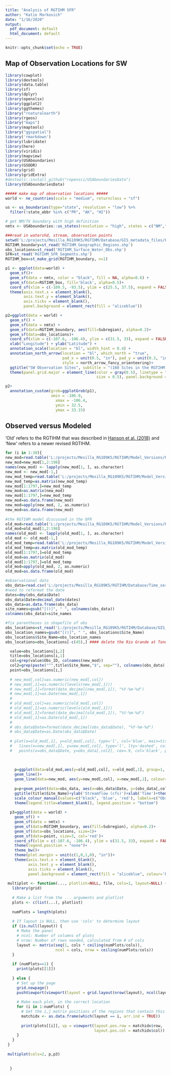 ---
title: "Analysis of RGTIHM SFR"
author: "Katie Markovich"
date: "1/16/2020"
output:
  pdf_document: default
  html_document: default
---

```{r setup, include=FALSE}
knitr::opts_chunk$set(echo = TRUE)
```


## Map of Observation Locations for SW

```{r echo=FALSE, results=FALSE,message=FALSE, warning=FALSE}
library(cowplot)
library(devtools)
library(data.table)
library(sf)
library(dplyr)
library(openxlsx)
library(ggplot2)
library(ggthemes)
library("rnaturalearth")
library(rgeos)
library("maps")
library(maptools)
library("ggspatial")
library('rmarkdown')
library(lubridate)
library(here)
library(viridis)
library(mapview)
library(USAboundaries)
library(GSODR)
library(grid)
library(gridExtra)
#devtools::install_github("ropensci/USAboundariesData")
library(USAboundariesData)

##### make map of observation locations #####
world <- ne_countries(scale = "medium", returnclass = "sf")

us <- us_boundaries(type="state", resolution = "low") %>% 
  filter(!state_abbr %in% c("PR", "AK", "HI"))

# get NM/TX boundary with high definition
nmtx <- USAboundaries::us_states(resolution = "high", states = c("NM","TX"))

###read in watershd, stream, observation points
setwd('L:/projects/Mesilla_RG109K5/RGTIHM/Database/GIS_metadata_files/For_ScienceBase/GIS_Files/')
RGTIHM_boundary=st_read('RGTIHM_Geographic_Regions.shp')
obs_locations=st_read('RGTIHM_Surface_Water_Obs.shp')
SFR=st_read('RGTIHM_SFR_Segments.shp')
RGTIHM_box=st_make_grid(RGTIHM_boundary, n=1)

p1 <- ggplot(data=world) + 
  geom_sf()+
  geom_sf(data = nmtx, color = "black", fill = NA, alpha=0.6) +
  geom_sf(data=RGTIHM_box, fill='black', alpha=0.5)+
  coord_sf(xlim = c(-109.5, -93.5), ylim = c(25.5, 37.5), expand = FALSE)+
  theme(axis.text.x = element_blank(),
        axis.text.y = element_blank(),
        axis.ticks = element_blank(),
        panel.background = element_rect(fill = "aliceblue"))

p2=ggplot(data = world) +
  geom_sf() +
  geom_sf(data = nmtx) + 
  geom_sf(data=RGTIHM_boundary, aes(fill=Subregion), alpha=0.2)+
  geom_sf(data=obs_locations)+
  coord_sf(xlim = c(-107.6, -106.4), ylim = c(31.5, 33), expand = FALSE)+
  xlab("Longitude") + ylab("Latitude") +
  annotation_scale(location = "bl", width_hint = 0.4) +
  annotation_north_arrow(location = "bl", which_north = "true", 
                         pad_x = unit(0.5, "in"), pad_y = unit(0.3, "in"),
                         style = north_arrow_fancy_orienteering)+
  ggtitle("SW Observation Sites", subtitle = "(160 Sites in the RGTIHM Model Boundary)") +
  theme(panel.grid.major = element_line(color = gray(0.5), linetype = "dashed", 
                                        size = 0.5), panel.background = element_rect(fill = "aliceblue"))

p2+
  annotation_custom(grob=ggplotGrob(p1),
                    xmin = -106.9,
                      xmax = -106.4,
                      ymin = 32.5,
                      ymax = 33.15)
```

## Observed versus Modeled 

'Old' refers to the RGTIHM that was described in [Hanson et al. (2018)](https://doi.org/10.3133/ofr20181091) and 'New' refers to a newer revised RGTIHM.

```{r comparison, echo=FALSE, results=FALSE,message=FALSE, warning=FALSE, fig.height=6, fig.width=12}
for (i in 1:30){
new_mod=read.table('L:/projects/Mesilla_RG109K5/RGTIHM/Model_Versions/RGTIHM_TXCIR/TR_C_2_loose_newEXE/output/hyd_RGTIHM.otf', nrows = 1)
new_mod=new_mod[1,2:198]
names(new_mod) <- lapply(new_mod[1, ], as.character)
new_mod <- new_mod[-1,] 
new_mod_temp=read.table('L:/projects/Mesilla_RG109K5/RGTIHM/Model_Versions/RGTIHM_TXCIR/TR_C_2_loose_newEXE/output/hyd_RGTIHM.otf', skip = 1, stringsAsFactors = FALSE)
new_mod_temp=as.matrix(new_mod_temp)
new_mod[1:1797,]=new_mod_temp
new_mod=as.matrix(new_mod)
new_mod[1:1797,]=new_mod_temp
new_mod=as.data.frame(new_mod)
new_mod=apply(new_mod, 2, as.numeric)
new_mod=as.data.frame(new_mod)
 
#the RGTIHM model discussed in the OFR 
old_mod=read.table('L:/projects/Mesilla_RG109K5/RGTIHM/Model_Versions/Revised_Release_09242018/NMWSC_Review/RGTIHM/output/hyd_RGTIHM.otf', nrows = 1, stringsAsFactors = FALSE)
old_mod=old_mod[1,2:198]
names(old_mod) <- lapply(old_mod[1, ], as.character)
old_mod <- old_mod[-1,] 
old_mod_temp=read.table('L:/projects/Mesilla_RG109K5/RGTIHM/Model_Versions/Revised_Release_09242018/NMWSC_Review/RGTIHM/output/hyd_RGTIHM.otf', skip = 1, stringsAsFactors = FALSE)
old_mod_temp=as.matrix(old_mod_temp)
old_mod[1:1797,]=old_mod_temp
old_mod=as.matrix(old_mod)
old_mod[1:1797,]=old_mod_temp
old_mod=apply(old_mod, 2, as.numeric)
old_mod=as.data.frame(old_mod)

#observational data
obs_data=read.csv('L:/projects/Mesilla_RG109K5/RGTIHM/Database/Time_series_metadata_files/v2/RGTIHM_Surface-Water_Flow_Observations.csv', check.names = FALSE, stringsAsFactors = FALSE)
#need to reformat the date
dates=dmy(obs_data$Date)
obs_data$Date=decimal_date(dates)
obs_data=as.data.frame(obs_data)
site_names=gsub("[()]", " ", colnames(obs_data))
colnames(obs_data)=site_names

#fix parentheses in shapefile of obs
obs_locations=st_read('L:/projects/Mesilla_RG109K5/RGTIHM/Database/GIS_metadata_files/For_ScienceBase/GIS_Files/RGTIHM_Surface_Water_Obs.shp')
obs_location_names=gsub("[()]", " ", obs_locations$Site_Name)
obs_locations$Site_Name=obs_location_names
obs_locations=obs_locations[-c(45),] #### delete the Rio Grande at Tonuco/Hayner bridge because model results don't have it

  value=obs_locations[i,2]
  title=obs_locations[i,1]
  col=grep(value$Obs_ID, colnames(new_mod))
  col2=grep(paste("^",title$Site_Name,"$", sep=""), colnames(obs_data), useBytes = TRUE)
  point=obs_locations[i,]
  
  # new_mod[,col]=as.numeric(new_mod[,col])
  # new_mod[,1]=as.numeric(levels(new_mod[,1]))
  # new_mod[,1]=format(date_decimal(new_mod[,1]), "%Y-%m-%d")
  # new_mod[,1]=as.Date(new_mod[,1])
  # 
  # old_mod[,col]=as.numeric(old_mod[,col])
  # old_mod[,1]=as.numeric(levels(old_mod[,1]))
  # old_mod[,1]=format(date_decimal(old_mod[,1]), "%Y-%m-%d")
  # old_mod[,1]=as.Date(old_mod[,1])
  # 
  # obs_data$Date=format(date_decimal(obs_data$Date), "%Y-%m-%d")
  # obs_data$Date=as.Date(obs_data$Date)
  
  # plot(x=old_mod[,1], y=old_mod[,col], type='l', col='blue', main=title$Site_Name, ylab=c('Streamflow (cubic feet per day)'), xlab=c('Time'))
  #   lines(x=new_mod[,1], y=new_mod[,col], type='l', lty='dashed', col='red')
  #   points(x=obs_data$Date, y=obs_data[,col2], cex=.9, col='black', pch=19)
    
    
    
    p=ggplot(data=old_mod,aes(y=old_mod[,col], x=old_mod[,1], group=1, colour='blue'))+
    geom_line()+
    geom_line(data=new_mod, aes(y=new_mod[,col], x=new_mod[,1], colour='red'), linetype='dashed')
    
    p=p+geom_point(data=obs_data, aes(x=obs_data$Date, y=(obs_data[,col2]),colour='black'))+
    ggtitle(title$Site_Name)+ylab('Streamflow (cfs)')+xlab('Time')+theme_bw()+scale_y_log10()+
    scale_colour_manual(values=c("black", 'blue', 'red'), labels=c("Observations", "Old RGTIHM", "New RGTIHM"))+
    theme(legend.title=element_blank(), legend.position = "bottom")
 
  p3=ggplot(data = world) +
    geom_sf() +
    geom_sf(data = nmtx) + 
    geom_sf(data=RGTIHM_boundary, aes(fill=Subregion), alpha=0.2)+
    geom_sf(data=obs_locations, size=1)+
    geom_sf(data=point, size=3, col='red')+
    coord_sf(xlim = c(-107.6, -106.4), ylim = c(31.5, 33), expand = FALSE)+
    theme(legend.position = "none")+
    theme_bw()+
    theme(plot.margin = unit(c(1,0,1,0), "in"))+
    theme(axis.text.x = element_blank(),
          axis.text.y = element_blank(),
          axis.ticks = element_blank(),
          panel.background = element_rect(fill = "aliceblue", colour='black', size=2))  
 
 multiplot <- function(..., plotlist=NULL, file, cols=1, layout=NULL) {
   library(grid)
   
   # Make a list from the ... arguments and plotlist
   plots <- c(list(...), plotlist)
   
   numPlots = length(plots)
   
   # If layout is NULL, then use 'cols' to determine layout
   if (is.null(layout)) {
     # Make the panel
     # ncol: Number of columns of plots
     # nrow: Number of rows needed, calculated from # of cols
     layout <- matrix(seq(1, cols * ceiling(numPlots/cols)),
                      ncol = cols, nrow = ceiling(numPlots/cols))
   }
   
   if (numPlots==1) {
     print(plots[[1]])
     
   } else {
     # Set up the page
     grid.newpage()
     pushViewport(viewport(layout = grid.layout(nrow(layout), ncol(layout))))
     
     # Make each plot, in the correct location
     for (i in 1:numPlots) {
       # Get the i,j matrix positions of the regions that contain this subplot
       matchidx <- as.data.frame(which(layout == i, arr.ind = TRUE))
       
       print(plots[[i]], vp = viewport(layout.pos.row = matchidx$row,
                                       layout.pos.col = matchidx$col))
     }
   }
 }
 
 multiplot(cols=2, p,p3)
 
 
  }
```

